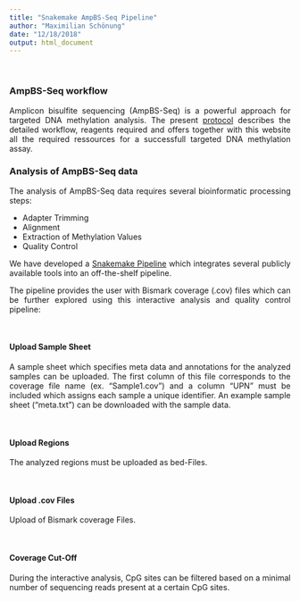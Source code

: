```yaml
---
title: "Snakemake AmpBS-Seq Pipeline"
author: "Maximilian Schönung"
date: "12/18/2018"
output: html_document
---
```



<style>
body {
text-align: justify}
</style>

<br>

### AmpBS-Seq workflow

Amplicon bisulfite sequencing (AmpBS-Seq) is a powerful approach for targeted DNA methylation analysis. The present [protocol](workflow.pdf) describes the detailed workflow, reagents required and offers together with this website all the required ressources for a successfull targeted DNA methylation assay.



### Analysis of AmpBS-Seq data

The analysis of AmpBS-Seq data requires several bioinformatic processing steps: <br>

* Adapter Trimming
* Alignment
* Extraction of Methylation Values
* Quality Control


We have developed a [Snakemake Pipeline](https://github.com/HeyLifeHD/amplicon_bisulfite_seq_pipeline) which integrates several publicly available tools into an off-the-shelf pipeline.

The pipeline provides the user with Bismark coverage (.cov) files which can be further explored using this interactive  analysis and quality control pipeline:

<br>

#### **Upload Sample Sheet**
A sample sheet which specifies meta data and annotations for the analyzed samples can be uploaded. The first column of this file corresponds to the coverage file name (ex. "Sample1.cov") and a column "UPN" must be included which assigns each sample a unique identifier. An example sample sheet ("meta.txt") can be downloaded with the sample data.

<br>

#### **Upload Regions**
The analyzed regions must be uploaded as bed-Files.

<br>

#### **Upload .cov Files**
Upload of Bismark coverage Files.

<br>

#### **Coverage Cut-Off**
During the interactive analysis, CpG sites can be filtered based on a minimal number of sequencing reads present at a certain CpG sites.  

